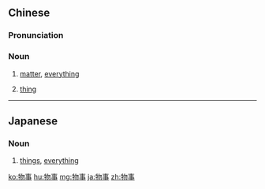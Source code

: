 ==Chinese==
{{zh-forms}}

===Pronunciation===
{{zh-pron
|m=wùshì
|w=5meq zr
|cat=n
}}

===Noun===
{{zh-noun}}

# {{lb|zh|literary}} [[matter]], [[everything]]
# {{lb|zh|dialectal}} [[thing]]
#: {{zh-x|儂 看 買 點 啥個 '''物事''' 撥 伊 吃 吃？|What '''things''' do you think we should buy to give him to eat?|SH|tr=3non&2khoe&3ma ti&2sa geq&5meq zr&4paq i&4qiq&4qiq}}

----

==Japanese==
{{ja-kanjitab|もの|こと|k2=ごと|yomi=kun}}

===Noun===
{{ja-noun|ものごと}}

# [[things]], [[everything]]
#: {{ja-usex|'''物事'''にはそれぞれの論理がある。|'''ものごと''' に は それぞれ の ろんり が ある。|Things have their own logic.}}

[[ko:物事]]
[[hu:物事]]
[[mg:物事]]
[[ja:物事]]
[[zh:物事]]